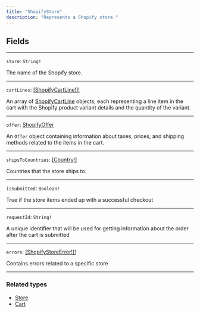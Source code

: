 ```yaml
---
title: "ShopifyStore"
description: "Represents a Shopify store."
---
```


## Fields

---

`store`: `String!`

The name of the Shopify store.

---

`cartLines`: [\[ShopifyCartLine!\]!](/api-reference/shopifycartline)

An array of [ShopifyCartLine](/api-reference/shopifycartline) objects, each representing a line item in the cart with the Shopify product variant details and the quantity of the variant.

---

`offer`: [ShopifyOffer](/api-reference/shopifyoffer-1)

An `Offer` object containing information about taxes, prices, and shipping methods related to the items in the cart.

---

`shipsToCountries`: [\[Country!\]](/api-reference/country)

Countries that the store ships to.

---

`isSubmitted`: `Boolean!`

True if the store items ended up with a successful checkout

---

`requestId`: `String!`

A unique identifier that will be used for getting information about the order after the cart is submitted

---

`errors`: [\[ShopifyStoreError!\]!](/api-reference/shopifystoreerror)

Contains errors related to a specific store

---

### Related types

* [Store](/api-reference/store)
* [Cart](/api-reference/cart-2)